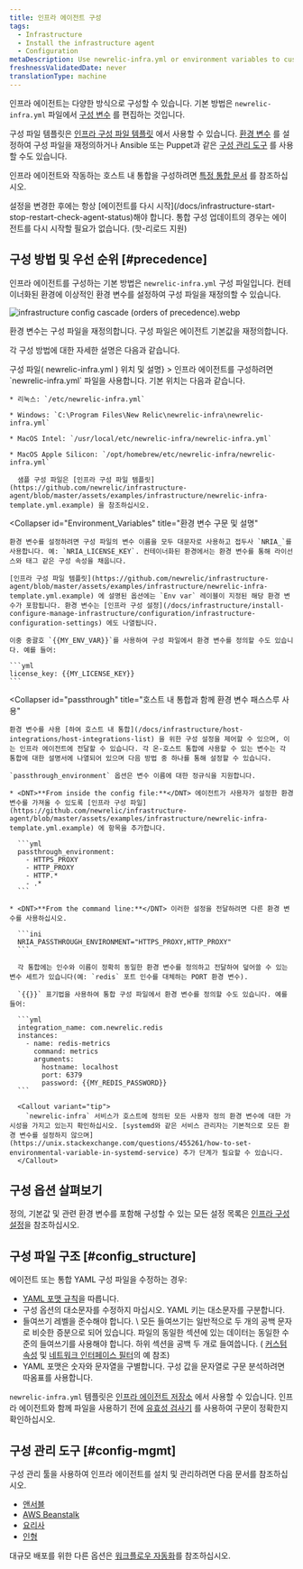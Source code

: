 ```yaml
---
title: 인프라 에이전트 구성
tags:
  - Infrastructure
  - Install the infrastructure agent
  - Configuration
metaDescription: Use newrelic-infra.yml or environment variables to customize New Relic's infrastructure agent settings like license key or custom attributes.
freshnessValidatedDate: never
translationType: machine
---
```



인프라 에이전트는 다양한 방식으로 구성할 수 있습니다. 기본 방법은 `newrelic-infra.yml` 파일에서 [구성 변수](/docs/infrastructure/install-configure-infrastructure/configuration/infrastructure-configuration-settings) 를 편집하는 것입니다.

구성 파일 템플릿은 [인프라 구성 파일 템플릿](https://github.com/newrelic/infrastructure-agent/blob/master/assets/examples/infrastructure/newrelic-infra-template.yml.example) 에서 사용할 수 있습니다. [환경 변수](#Environment_Variables) 를 설정하여 구성 파일을 재정의하거나 Ansible 또는 Puppet과 같은 [구성 관리 도구](#config-mgmt) 를 사용할 수도 있습니다.

인프라 에이전트와 작동하는 호스트 내 통합을 구성하려면 [특정 통합 문서](/docs/integrations/host-integrations/get-started/introduction-host-integrations) 를 참조하십시오.

<Callout variant="important">
  설정을 변경한 후에는 항상 [에이전트를 다시 시작](/docs/infrastructure-start-stop-restart-check-agent-status)해야 합니다. 통합 구성 업데이트의 경우는 에이전트를 다시 시작할 필요가 없습니다. (핫-리로드 지원)
</Callout>

## 구성 방법 및 우선 순위 [#precedence]

인프라 에이전트를 구성하는 기본 방법은 `newrelic-infra.yml` 구성 파일입니다. 컨테이너화된 환경에 이상적인 환경 변수를 설정하여 구성 파일을 재정의할 수 있습니다.

<img
  title="infrastructure config cascade (orders of precedence).webp"
  alt="infrastructure config cascade (orders of precedence).webp"
  src={infrastructureCascadeConfig}
/>

<figcaption>
  환경 변수는 구성 파일을 재정의합니다. 구성 파일은 에이전트 기본값을 재정의합니다.
</figcaption>

각 구성 방법에 대한 자세한 설명은 다음과 같습니다.

<CollapserGroup>
  <Collapser
    id="config-file"
    title={<>구성 파일( <InlineCode>newrelic-infra.yml</InlineCode> ) 위치 및 설명</>}
  >
    인프라 에이전트를 구성하려면 `newrelic-infra.yml` 파일을 사용합니다. 기본 위치는 다음과 같습니다.

    * 리눅스: `/etc/newrelic-infra.yml`

    * Windows: `C:\Program Files\New Relic\newrelic-infra\newrelic-infra.yml`

    * MacOS Intel: `/usr/local/etc/newrelic-infra/newrelic-infra.yml`

    * MacOS Apple Silicon: `/opt/homebrew/etc/newrelic-infra/newrelic-infra.yml`

      샘플 구성 파일은 [인프라 구성 파일 템플릿](https://github.com/newrelic/infrastructure-agent/blob/master/assets/examples/infrastructure/newrelic-infra-template.yml.example) 을 참조하십시오.
  </Collapser>

  <Collapser
    id="Environment_Variables"
    title="환경 변수 구문 및 설명"
  >
    환경 변수를 설정하려면 구성 파일의 변수 이름을 모두 대문자로 사용하고 접두사 `NRIA_`를 사용합니다. 예: `NRIA_LICENSE_KEY`. 컨테이너화된 환경에서는 환경 변수를 통해 라이선스와 태그 같은 구성 속성을 채웁니다.

    [인프라 구성 파일 템플릿](https://github.com/newrelic/infrastructure-agent/blob/master/assets/examples/infrastructure/newrelic-infra-template.yml.example) 에 설명된 옵션에는 `Env var` 레이블이 지정된 해당 환경 변수가 포함됩니다. 환경 변수는 [인프라 구성 설정](/docs/infrastructure/install-configure-manage-infrastructure/configuration/infrastructure-configuration-settings) 에도 나열됩니다.

    이중 중괄호 `{{MY_ENV_VAR}}`를 사용하여 구성 파일에서 환경 변수를 정의할 수도 있습니다. 예를 들어:

    ```yml
    license_key: {{MY_LICENSE_KEY}}
    ```
  </Collapser>

  <Collapser
    id="passthrough"
    title="호스트 내 통합과 함께 환경 변수 패스스루 사용"
  >
    환경 변수를 사용 [하여 호스트 내 통합](/docs/infrastructure/host-integrations/host-integrations-list) 을 위한 구성 설정을 제어할 수 있으며, 이는 인프라 에이전트에 전달할 수 있습니다. 각 온-호스트 통합에 사용할 수 있는 변수는 각 통합에 대한 설명서에 나열되어 있으며 다음 방법 중 하나를 통해 설정할 수 있습니다.

    `passthrough_environment` 옵션은 변수 이름에 대한 정규식을 지원합니다.

    * <DNT>**From inside the config file:**</DNT> 에이전트가 사용자가 설정한 환경 변수를 가져올 수 있도록 [인프라 구성 파일](https://github.com/newrelic/infrastructure-agent/blob/master/assets/examples/infrastructure/newrelic-infra-template.yml.example) 에 항목을 추가합니다.

      ```yml
      passthrough_environment:
        - HTTPS_PROXY
        - HTTP_PROXY
        - HTTP.*
        - .* 
      ```

    * <DNT>**From the command line:**</DNT> 이러한 설정을 전달하려면 다른 환경 변수를 사용하십시오.

      ```ini
      NRIA_PASSTHROUGH_ENVIRONMENT="HTTPS_PROXY,HTTP_PROXY"
      ```

      각 통합에는 인수와 이름이 정확히 동일한 환경 변수를 정의하고 전달하여 덮어쓸 수 있는 변수 세트가 있습니다(예: `redis` 포트 인수를 대체하는 PORT 환경 변수).

      `{{}}` 표기법을 사용하여 통합 구성 파일에서 환경 변수를 정의할 수도 있습니다. 예를 들어:

      ```yml
      integration_name: com.newrelic.redis
      instances:
        - name: redis-metrics
          command: metrics
          arguments:
            hostname: localhost
            port: 6379
            password: {{MY_REDIS_PASSWORD}}
      ```

      <Callout variant="tip">
        `newrelic-infra` 서비스가 호스트에 정의된 모든 사용자 정의 환경 변수에 대한 가시성을 가지고 있는지 확인하십시오. [systemd와 같은 서비스 관리자는 기본적으로 모든 환경 변수를 설정하지 않으며](https://unix.stackexchange.com/questions/455261/how-to-set-environmental-variable-in-systemd-service) 추가 단계가 필요할 수 있습니다.
      </Callout>
  </Collapser>
</CollapserGroup>

## 구성 옵션 살펴보기

정의, 기본값 및 관련 환경 변수를 포함해 구성할 수 있는 모든 설정 목록은 [인프라 구성 설정](/docs/infrastructure/install-configure-infrastructure/configuration/infrastructure-configuration-settings)을 참조하십시오.

## 구성 파일 구조 [#config_structure]

에이전트 또는 통합 YAML 구성 파일을 수정하는 경우:

* [YAML 포맷 규칙](https://en.wikipedia.org/wiki/YAML)을 따릅니다.
* 구성 옵션의 대소문자를 수정하지 마십시오. YAML 키는 대소문자를 구분합니다.
* 들여쓰기 레벨을 준수해야 합니다. \\ 모든 들여쓰기는 일반적으로 두 개의 공백 문자로 비슷한 증분으로 되어 있습니다. 파일의 동일한 섹션에 있는 데이터는 동일한 수준의 들여쓰기를 사용해야 합니다. 하위 섹션을 공백 두 개로 들여씁니다. ( [커스텀 속성](/docs/infrastructure/install-configure-infrastructure/configuration/infrastructure-configuration-settings#custom-attributes) 및 [네트워크 인터페이스 필터](/docs/infrastructure/install-configure-infrastructure/configuration/infrastructure-configuration-settings#network-interface-filters)의 예 참조)
* YAML 포맷은 숫자와 문자열을 구별합니다. 구성 값을 문자열로 구문 분석하려면 따옴표를 사용합니다.

`newrelic-infra.yml` 템플릿은 [인프라 에이전트 저장소](https://github.com/newrelic/infrastructure-agent/blob/master/assets/examples/infrastructure/newrelic-infra-template.yml.example) 에서 사용할 수 있습니다. 인프라 에이전트와 함께 파일을 사용하기 전에 [유효성 검사기](http://www.yamllint.com/) 를 사용하여 구문이 정확한지 확인하십시오.

## 구성 관리 도구 [#config-mgmt]

구성 관리 툴을 사용하여 인프라 에이전트를 설치 및 관리하려면 다음 문서를 참조하십시오.

* [앤서블](/docs/infrastructure/new-relic-infrastructure/config-management-tools/configure-new-relic-infrastructure-using-ansible)
* [AWS Beanstalk](/docs/infrastructure/install-infrastructure-agent/config-management-tools/configure-infrastructure-agent-aws-elastic-beanstalk)
* [요리사](/docs/infrastructure/new-relic-infrastructure/config-management-tools/configure-new-relic-infrastructure-using-chef)
* [인형](/docs/infrastructure/new-relic-infrastructure/config-management-tools/configure-new-relic-infrastructure-puppet)

대규모 배포를 위한 다른 옵션은 [워크플로우 자동화](https://developer.newrelic.com/automate-workflows)를 참조하십시오.